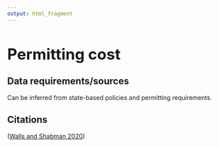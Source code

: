 ```yaml
---
output: html_fragment
---
```


<style type="text/css">
  h1{
  font-size: 2.5em;
}
</style>

# Permitting cost 

## Data requirements/sources
Can be inferred from state-based policies and permitting requirements.

## Citations
([Walls and Shabman 2020](https://www.rff.org/publications/issue-briefs/funding-options-dam-removal-united-states/))
